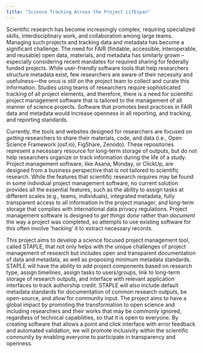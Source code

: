 ```yaml
---
title: "Science Tracking Across the Project LifEspan"
---
```


Scientific research has become increasingly complex, requiring specialized skills, interdisciplinary work, and collaboration among large teams. Managing such projects and tracking data and metadata has become a significant challenge. The need for FAIR (findable, accessible, interoperable, and reusable) open data, materials, and metadata has similarly grown -- especially considering recent mandates for required sharing for federally funded projects. While user-friendly software tools that help researchers structure metadata exist, few researchers are aware of their necessity and usefulness---the onus is still on the project team to collect and curate this information. Studies using teams of researchers require sophisticated tracking of all project elements, and therefore, there is a need for scientific project management software that is tailored to the management of all manner of science projects. Software that promotes best practices in FAIR data and metadata would increase openness in all reporting, and tracking, and reporting standards.

Currently, the tools and websites designed for researchers are focused on *getting* researchers to share their materials, code, and data (i.e., Open Science Framework (osf.io), FigShare, Zenodo). These repositories represent a necessary resource for long-term storage of outputs, but do not help researchers organize or track information during the life of a study. Project management software, like Asana, Monday, or ClickUp, are designed from a business perspective that is not tailored to scientific research. While the features that scientific research requires may be found in some individual project management software, no current solution provides all the essential features, such as the ability to assign tasks at different scales (e.g., teams, individuals), integrated metadata, fully transparent access to all information in the project manager, and long-term storage that complies with international data privacy regulations. Project management software is designed to *get things done* rather than *document* the way a project was completed, so attempts to use existing software for this often involve \'hacking\' it to extract necessary records.

This project aims to develop a science focused project management tool, called STAPLE, that not only helps with the unique challenges of project management of research but includes open and transparent documentation of data and metadata, as well as proposing minimum metadata standards. STAPLE will have the ability to add project components based on research type, assign timelines, assign tasks to users/groups, link to long-term storage of research outputs, and interface with relevant application interfaces to track authorship credit. STAPLE will also include default metadata standards for documentation of common research outputs, be open-source, and allow for community input. The project aims to have a global impact by promoting the transformation to open science and including researchers and their works that may be commonly ignored, regardless of technical capabilities, so that it is open to everyone. By creating software that allows a point and click interface with error feedback and automated validation, we will promote inclusivity within the scientific community by enabling everyone to participate in transparency and openness.
